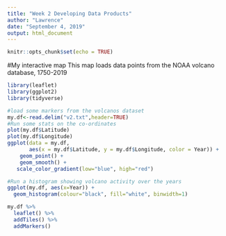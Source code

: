 ```yaml
---
title: "Week 2 Developing Data Products"
author: "Lawrence"
date: "September 4, 2019"
output: html_document
---
```


```r
knitr::opts_chunk$set(echo = TRUE)
```
#My interactive map
This map loads data points from the NOAA volcano database, 1750-2019

```r
library(leaflet)
library(ggplot2)
library(tidyverse)

#load some markers from the volcanos dataset
my.df<-read.delim("v2.txt",header=TRUE)
#Run some stats on the co-ordinates
plot(my.df$Latitude)
plot(my.df$Longitude)
ggplot(data = my.df, 
       aes(x = my.df$Latitude, y = my.df$Longitude, color = Year)) +
    geom_point() +
    geom_smooth() +
   scale_color_gradient(low="blue", high="red")

#Run a histogram showing volcano activity over the years
ggplot(my.df, aes(x=Year)) + 
  geom_histogram(colour="black", fill="white", binwidth=1)

my.df %>% 
  leaflet() %>%
  addTiles() %>%
  addMarkers()
```

```r
```


